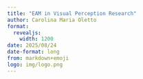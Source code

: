 ```yaml
---
title: "EAM in Visual Perception Research"
author: Carolina Maria Oletto
format:  
  revealjs:  
    width: 1200
date: 2025/08/24
date-format: long  
from: markdown+emoji  
logo: img/logo.png
---
```



